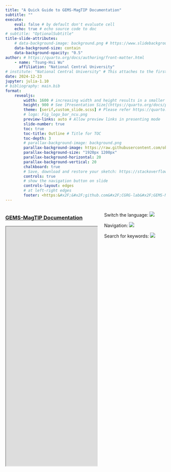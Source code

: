 ```yaml
---
title: "A Quick Guide to GEMS-MagTIP Documentation"
subtitle: ""
execute: 
    eval: false # by default don't evaluate cell
    echo: true # echo source code to doc
# subtitle: "OptionalSubtitle"
title-slide-attributes: 
    # data-background-image: background.png # https://www.slidebackground.com/collection/natural-ppt
    data-background-size: contain
    data-background-opacity: "0.5"
author: # https://quarto.org/docs/authoring/front-matter.html
    - name: "Tsung-Hsi Wu"
      affiliation: "National Central University"
# institute: "National Central University" # This attaches to the first author only
date: 2024-12-23
jupyter: julia-1.10
# bibliography: main.bib
format: 
    revealjs:
        width: 1600 # increasing width and height results in a smaller relative size of font in display
        height: 900 # See [Presentation Size](https://quarto.org/docs/presentations/revealjs/advanced.html#presentation-size)
        theme: [serif,custom_slide.scss] # Please refer https://quarto.org/docs/presentations/revealjs/#themes
        # logo: Fig_logo_bar_ncu.png
        preview-links: auto # Allow preview links in presenting mode
        slide-number: true
        toc: true
        toc-title: Outline # Title for TOC
        toc-depth: 3
        # parallax-background-image: background.png
        parallax-background-image: https://raw.githubusercontent.com/okatsn/QuartoTemplates/main/tree-slide/background.png
        parallax-background-size: "1920px 1200px"
        parallax-background-horizontal: 20
        parallax-background-vertical: 20
        chalkboard: true
        # Save, download and restore your sketch: https://stackoverflow.com/questions/76017331/highlight-elements-on-table-in-revealjs-quarto
        controls: true
        # show the navigation button on slide
        controls-layout: edges
        # at left-right edges
        footer: <https:&#x2F;&#x2F;github.com&#x2F;CGRG-lab&#x2F;GEMS-MagTIP&#x2F;>
---
```


<!-- KEYNOTE: This slide is not a page so don't use index.qmd as name; otherwise quarto render raises error. -->

::::{.columns}::::
:::{.column width='60%'}

### [GEMS-MagTIP Documentation](https://cgrg-lab.github.io/GEMS-MagTIP/)


<iframe width="1800" height="750" src="https://cgrg-lab.github.io/GEMS-MagTIP/" title="GEMS-MagTIP Documentation"></iframe>

:::
:::{.column width='40%'}
Switch the language:
![](/assets/guide_gif/language_switch.gif)

Navigation:
![](/assets/guide_gif/navbar_left.gif)

Search for keywords:
![](/assets/guide_gif/search_keyword.gif)
:::
::::
